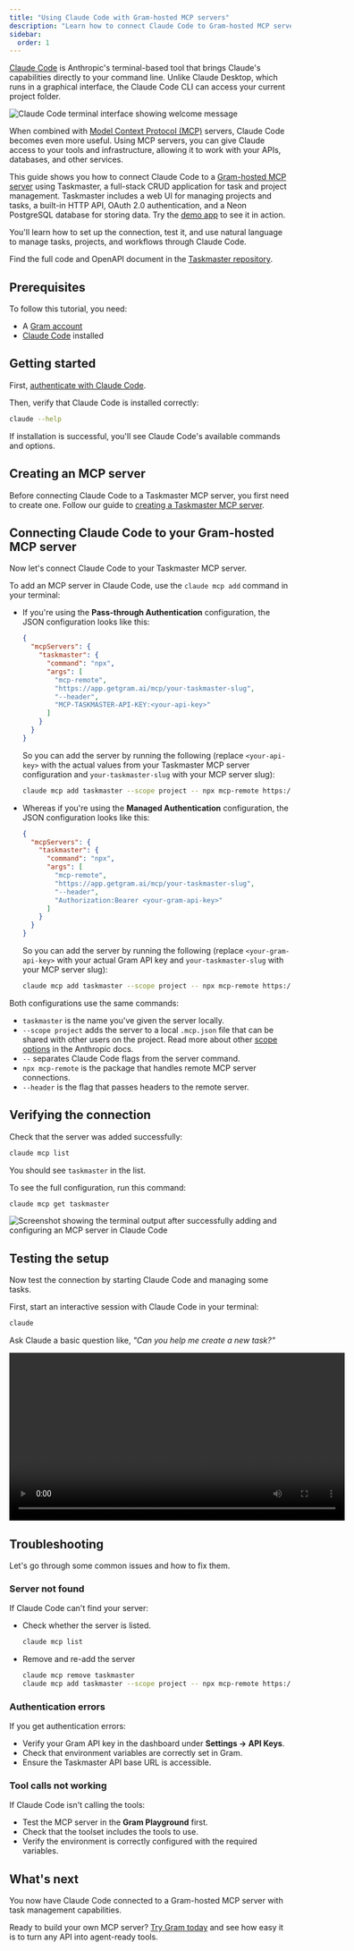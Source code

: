 ```yaml
---
title: "Using Claude Code with Gram-hosted MCP servers"
description: "Learn how to connect Claude Code to Gram-hosted MCP servers, giving Claude access to your APIs and tools directly from the terminal."
sidebar:
  order: 1
---
```


[Claude Code](https://docs.anthropic.com/en/docs/claude-code) is Anthropic's terminal-based tool that brings Claude's capabilities directly to your command line. Unlike Claude Desktop, which runs in a graphical interface, the Claude Code CLI can access your current project folder.

![Claude Code terminal interface showing welcome message](/img/guides/claude-code/claude-code-intro.png)

When combined with [Model Context Protocol (MCP)](https://modelcontextprotocol.io/) servers, Claude Code becomes even more useful. Using MCP servers, you can give Claude access to your tools and infrastructure, allowing it to work with your APIs, databases, and other services.

This guide shows you how to connect Claude Code to a [Gram-hosted MCP server](https://www.speakeasy.com/blog/release-gram-beta) using Taskmaster, a full-stack CRUD application for task and project management. Taskmaster includes a web UI for managing projects and tasks, a built-in HTTP API, OAuth 2.0 authentication, and a Neon PostgreSQL database for storing data. Try the [demo app](https://taskmaster-speakeasyapi.vercel.app/) to see it in action.

You'll learn how to set up the connection, test it, and use natural language to manage tasks, projects, and workflows through Claude Code.

Find the full code and OpenAPI document in the [Taskmaster repository](https://github.com/speakeasy-api/taskmaster).

## Prerequisites

To follow this tutorial, you need:

- A [Gram account](https://app.getgram.ai)
- [Claude Code](https://docs.anthropic.com/en/docs/claude-code) installed

## Getting started

First, [authenticate with Claude Code](https://docs.anthropic.com/en/docs/claude-code/setup).

Then, verify that Claude Code is installed correctly:

```bash
claude --help
```

If installation is successful, you'll see Claude Code's available commands and options.

## Creating an MCP server

Before connecting Claude Code to a Taskmaster MCP server, you first need to create one. Follow our guide to [creating a Taskmaster MCP server](examples/creating-taskmaster-mcp-server).

## Connecting Claude Code to your Gram-hosted MCP server

Now let's connect Claude Code to your Taskmaster MCP server.

To add an MCP server in Claude Code, use the `claude mcp add` command in your terminal:

- If you're using the **Pass-through Authentication** configuration, the JSON configuration looks like this:

    ```json
    {
      "mcpServers": {
        "taskmaster": {
          "command": "npx",
          "args": [
            "mcp-remote",
            "https://app.getgram.ai/mcp/your-taskmaster-slug",
            "--header",
            "MCP-TASKMASTER-API-KEY:<your-api-key>"
          ]
        }
      }
    }
    ```

    So you can add the server by running the following (replace `<your-api-key>` with the actual values from your Taskmaster MCP server configuration and `your-taskmaster-slug` with your MCP server slug):

    ```bash
    claude mcp add taskmaster --scope project -- npx mcp-remote https://app.getgram.ai/mcp/your-taskmaster-slug --header "MCP-TASKMASTER-API-KEY:<your-api-key>"
    ```

- Whereas if you're using the **Managed Authentication** configuration, the JSON configuration looks like this:

    ```json
    {
      "mcpServers": {
        "taskmaster": {
          "command": "npx",
          "args": [
            "mcp-remote",
            "https://app.getgram.ai/mcp/your-taskmaster-slug",
            "--header",
            "Authorization:Bearer <your-gram-api-key>"
          ]
        }
      }
    }
    ```

    So you can add the server by running the following (replace `<your-gram-api-key>` with your actual Gram API key and `your-taskmaster-slug` with your MCP server slug):

    ```bash
    claude mcp add taskmaster --scope project -- npx mcp-remote https://app.getgram.ai/mcp/your-taskmaster-slug --header "Authorization: Bearer <your-gram-api-key>"
   ```

Both configurations use the same commands:

- `taskmaster` is the name you've given the server locally.
- `--scope project` adds the server to a local `.mcp.json` file that can be shared with other users on the project. Read more about other [scope options](https://docs.anthropic.com/en/docs/claude-code/mcp#mcp-installation-scopes) in the Anthropic docs.
- `--` separates Claude Code flags from the server command.
- `npx mcp-remote` is the package that handles remote MCP server connections.
- `--header` is the flag that passes headers to the remote server.

## Verifying the connection

Check that the server was added successfully:

```bash
claude mcp list
```

You should see `taskmaster` in the list.

To see the full configuration, run this command:

```bash
claude mcp get taskmaster
```

![Screenshot showing the terminal output after successfully adding and configuring an MCP server in Claude Code](/img/guides/claude-code/claude-code-mcp-install.png)

## Testing the setup

Now test the connection by starting Claude Code and managing some tasks.

First, start an interactive session with Claude Code in your terminal:

```bash
claude
```

Ask Claude a basic question like, *"Can you help me create a new task?"*

<video width="600" controls>
  <source src="/videos/claude-code-showcase.mp4" type="video/mp4" />
    Your browser does not support the video tag.
</video>


## Troubleshooting

Let's go through some common issues and how to fix them.

### Server not found

If Claude Code can't find your server:

- Check whether the server is listed.

    ```bash
    claude mcp list
    ```

- Remove and re-add the server

    ```bash
    claude mcp remove taskmaster
    claude mcp add taskmaster --scope project -- npx mcp-remote https://app.getgram.ai/mcp/your-taskmaster-slug --header "Authorization:Bearer <your-gram-api-key>"
    ```

### Authentication errors

If you get authentication errors:

- Verify your Gram API key in the dashboard under **Settings -> API Keys**.
- Check that environment variables are correctly set in Gram.
- Ensure the Taskmaster API base URL is accessible.

### Tool calls not working

If Claude Code isn't calling the tools:

- Test the MCP server in the **Gram Playground** first.
- Check that the toolset includes the tools to use.
- Verify the environment is correctly configured with the required variables.

## What's next

You now have Claude Code connected to a Gram-hosted MCP server with task management capabilities.

Ready to build your own MCP server? [Try Gram today](https://getgram.ai) and see how easy it is to turn any API into agent-ready tools.

